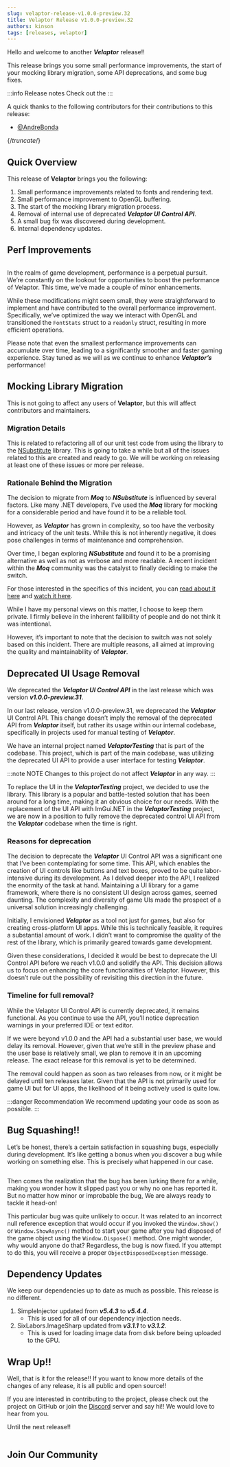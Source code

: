 ```yaml
---
slug: velaptor-release-v1.0.0-preview.32
title: Velaptor Release v1.0.0-preview.32
authors: kinson
tags: [releases, velaptor]
---
```



Hello and welcome to another _**Velaptor**_ release!!

This release brings you some small performance improvements,
the start of your mocking library migration, some API deprecations, and some bug fixes.

:::info Release notes
Check out the <ReleaseNotes projName="Velaptor" version="v1.0.0-preview.32"/>
:::

A quick thanks to the following contributors for their contributions to this release:
- [@AndreBonda](https://github.com/AndreBonda)

{/*truncate*/}


## <span class="color-section">Quick Overview</span>

This release of **Velaptor** brings you the following:

1. Small performance improvements related to fonts and rendering text.
2. Small performance improvement to OpenGL buffering.
3. The start of the mocking library migration process.
4. Removal of internal use of deprecated _**Velaptor UI Control API**_.
5. A small bug fix was discovered during development.
6. Internal dependency updates.


## <span class="color-section">Perf Improvements</span>

<Image url="https://media.giphy.com/media/fBEMsUeGHdpsClFsxM/giphy.gif"/>

In the realm of game development, performance is a perpetual pursuit. We’re constantly on the
lookout for opportunities to boost the performance of Velaptor. This time, we’ve made a couple of minor enhancements.


While these modifications might seem small, they were straightforward to implement and have contributed
to the overall performance improvement. Specifically, we’ve optimized the way we interact with
OpenGL and transitioned the `FontStats` struct to a `readonly` struct, resulting in more efficient operations.

Please note that even the smallest performance improvements can accumulate over time, leading to
a significantly smoother and faster gaming experience. Stay tuned as we will as we continue to
enhance _**Velaptor’s**_ performance!

## <span class="color-section">Mocking Library Migration</span>

This is not going to affect any users of **Velaptor**, but this will affect contributors and maintainers.

### <span class="color-sub-section">Migration Details</span>

This is related to refactoring all of our unit test code from using the <GHProj owner="devlooped" projName="moq"/>
library to the [NSubstitute](https://nsubstitute.github.io/) library. This is going to take a while but all of
the issues related to this are created and ready to go. We will be working on releasing at least one of these issues or more per release.

### <span class="color-sub-section">Rationale Behind the Migration</span>


The decision to migrate from _**Moq**_ to _**NSubstitute**_ is influenced by several factors.
Like many .NET developers, I’ve used the _**Moq**_ library for mocking for a considerable period and
have found it to be a reliable tool.

However, as _**Velaptor**_ has grown in complexity, so too have
the verbosity and intricacy of the unit tests. While this is not inherently negative, it does
pose challenges in terms of maintenance and comprehension.

Over time, I began exploring _**NSubstitute**_ and found it to be a promising alternative as well
as not as verbose and more readable. A recent incident within the _**Moq**_ community was the
catalyst to finally deciding to make the switch.

For those interested in the specifics of this incident, you can [read about it here](https://medium.com/checkmarx-security/popular-nuget-package-moq-silently-exfiltrates-user-data-to-cloud-service-d1888867406d)
and [watch it here](https://www.youtube.com/watch?v=A06nNjBKV7I).

While I have my personal views on this matter, I choose to keep them private. I firmly believe in the
inherent fallibility of people and do not think it was intentional.

However, it’s important to note that the decision to switch was not solely based on this incident.
There are multiple reasons, all aimed at improving the quality and maintainability of _**Velaptor**_. 


## <span class="color-section">Deprecated UI Usage Removal</span>

We deprecated the _**Velaptor UI Control API**_ in the last release which was version _**v1.0.0-preview.31**_.

In our last release, version v1.0.0-preview.31, we deprecated the _**Velaptor**_ UI Control API. This change doesn’t
imply the removal of the deprecated API from _**Velaptor**_ itself, but rather its usage within our internal codebase,
specifically in projects used for manual testing of _**Velaptor**_.

We have an internal project named _**VelaptorTesting**_ that is part of the codebase. This project, which is part
of the main codebase, was utilizing the deprecated UI API to provide a user interface for testing _**Velaptor**_.

:::note NOTE
Changes to this project do not affect
_**Velaptor**_ in any way.
:::

To replace the UI in the _**VelaptorTesting**_ project, we decided to use the <GHProj owner="ImGuiNET" projName="ImGui.NET"/>
library. This library is a popular and battle-tested solution that has been around for a long time, making it an obvious choice for our needs.
With the replacement of the UI API with ImGui.NET in the _**VelaptorTesting**_ project, we are now in a position to fully
remove the deprecated control UI API from the _**Velaptor**_ codebase when the time is right.


### <span class="color-sub-section">Reasons for deprecation</span>

The decision to deprecate the _**Velaptor**_ UI Control API was a significant one that I’ve been contemplating for some time.
This API, which enables the creation of UI controls like buttons and text boxes, proved to be quite labor-intensive during its development.
As I delved deeper into the API, I realized the enormity of the task at hand. Maintaining a UI library for a game framework,
where there is no consistent UI design across games, seemed daunting. The complexity and diversity of game UIs made the prospect
of a universal solution increasingly challenging.

Initially, I envisioned _**Velaptor**_ as a tool not just for games, but also for creating cross-platform UI apps. While this is
technically feasible, it requires a substantial amount of work. I didn’t want to compromise the quality of the rest of the
library, which is primarily geared towards game development.

Given these considerations, I decided it would be best to deprecate the UI Control API before we reach v1.0.0 and solidify the API.
This decision allows us to focus on enhancing the core functionalities of Velaptor.
However, this doesn’t rule out the possibility of revisiting this direction in the future.

### <span class="color-sub-section">Timeline for full removal?</span>

While the Velaptor UI Control API is currently deprecated, it remains functional. As you continue to use the API,
you’ll notice deprecation warnings in your preferred IDE or text editor.

If we were beyond v1.0.0 and the API had a substantial user base, we would delay its removal. However, given that
we’re still in the preview phase and the user base is relatively small, we plan to remove it in an upcoming release.
The exact release for this removal is yet to be determined.

The removal could happen as soon as two releases from now, or it might be delayed until ten releases later.
Given that the API is not primarily used for game UI but for UI apps, the likelihood of it being actively used is quite low.

:::danger Recommendation
We recommend updating your code as soon as possible.
:::


## <span class="color-section">Bug Squashing!!</span>

Let’s be honest, there’s a certain satisfaction in squashing bugs, especially during development.
It’s like getting a bonus when you discover a bug while working on something else.
This is precisely what happened in our case.

<Image url="https://media.giphy.com/media/EmSCxtcjQCmXK/giphy.gif"/>

Then comes the realization that the bug has been lurking there for a while, making you wonder how it slipped
past you or why no one has reported it. But no matter how minor or improbable the bug, We are always ready to tackle it head-on!

This particular bug was quite unlikely to occur. It was related to an incorrect null reference exception that
would occur if you invoked the `Window.Show()` or `Window.ShowAsync()` method to start your game after you had disposed
of the game object using the `Window.Dispose()` method. One might wonder, why would anyone do that? Regardless,
the bug is now fixed. If you attempt to do this, you will receive a proper `ObjectDisposedException` message.


## <span class="color-section">Dependency Updates</span>

We keep our dependencies up to date as much as possible. This release is no different.

1. SimpleInjector updated from _**v5.4.3**_ to _**v5.4.4**_.
    - This is used for all of our dependency injection needs.
2. SixLabors.ImageSharp updated from _**v3.1.1**_ to _**v3.1.2**_.
    - This is used for loading image data from disk before being uploaded to the GPU.

## <span class="color-section">Wrap Up!!</span>

Well, that is it for the release!! If you want to know more details of the changes of any release,
it is all public and open source!!

If you are interested in contributing to the project, please check out the
project on GitHub or join the [Discord](https://discord.gg/qewu6fNgv7) server and say hi!!
We would love to hear from you.

Until the next release!!

<Image url="https://media.giphy.com/media/rHR8qP1mC5V3G/giphy.gif"/>

## <span class="color-section">Join Our Community</span>

<JoinComm />
